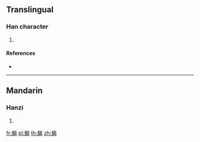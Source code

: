 {{character info/new}}
==Translingual==

===Han character===
{{Han char|rn=186|rad=香|as=09|sn=18|four=|canj=HAAPV}}

# {{defn|Han|sort=香09}}

====References====
* {{Han ref|kx=1429.200|dkj=44544|dj=1956.100|hdz=74424.170|uh=99A4|ud=39332}}

----

==Mandarin==

===Hanzi===
{{cmn-hanzi|pin=[[ǎi]] ([[ai3]])|wg=ai<sup>3</sup>}}

# {{defn|lang=cmn|sort=香09}}

[[fr:馤]]
[[pl:馤]]
[[th:馤]]
[[zh:馤]]